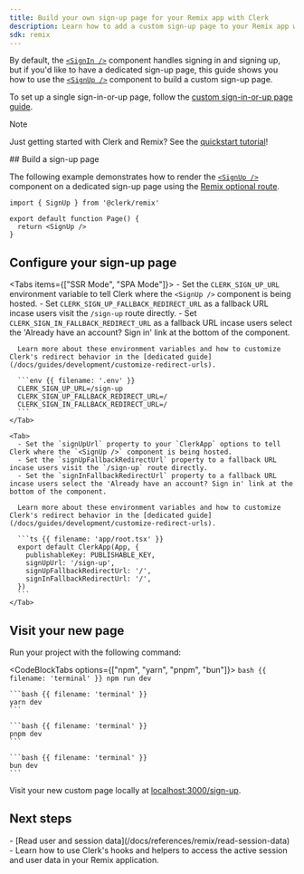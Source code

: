 ```yaml
---
title: Build your own sign-up page for your Remix app with Clerk
description: Learn how to add a custom sign-up page to your Remix app with Clerk's prebuilt components.
sdk: remix
---
```


By default, the [`<SignIn />`](/docs/references/remix/custom-sign-in-or-up-page) component handles signing in and signing up, but if you'd like to have a dedicated sign-up page, this guide shows you how to use the [`<SignUp />`](/docs/components/authentication/sign-up) component to build a custom sign-up page.

To set up a single sign-in-or-up page, follow the [custom sign-in-or-up page guide](/docs/references/remix/custom-sign-in-or-up-page).

> [!NOTE]
> Just getting started with Clerk and Remix? See the [quickstart tutorial](/docs/quickstarts/remix)!

<Steps>
  ## Build a sign-up page

  The following example demonstrates how to render the [`<SignUp />`](/docs/components/authentication/sign-up) component on a dedicated sign-up page using the [Remix optional route](https://reactrouter.com/en/main/route/route#optional-segments).

  ```tsx {{ filename: 'app/routes/sign-up.$.tsx' }}
  import { SignUp } from '@clerk/remix'

  export default function Page() {
    return <SignUp />
  }
  ```

  ## Configure your sign-up page

  <Tabs items={["SSR Mode", "SPA Mode"]}>
    <Tab>
      - Set the `CLERK_SIGN_UP_URL` environment variable to tell Clerk where the `<SignUp />` component is being hosted.
      - Set `CLERK_SIGN_UP_FALLBACK_REDIRECT_URL` as a fallback URL incase users visit the `/sign-up` route directly.
      - Set `CLERK_SIGN_IN_FALLBACK_REDIRECT_URL` as a fallback URL incase users select the 'Already have an account? Sign in' link at the bottom of the component.

      Learn more about these environment variables and how to customize Clerk's redirect behavior in the [dedicated guide](/docs/guides/development/customize-redirect-urls).

      ```env {{ filename: '.env' }}
      CLERK_SIGN_UP_URL=/sign-up
      CLERK_SIGN_UP_FALLBACK_REDIRECT_URL=/
      CLERK_SIGN_IN_FALLBACK_REDIRECT_URL=/
      ```
    </Tab>

    <Tab>
      - Set the `signUpUrl` property to your `ClerkApp` options to tell Clerk where the `<SignUp />` component is being hosted.
      - Set the `signUpFallbackRedirectUrl` property to a fallback URL incase users visit the `/sign-up` route directly.
      - Set the `signInFallbackRedirectUrl` property to a fallback URL incase users select the 'Already have an account? Sign in' link at the bottom of the component.

      Learn more about these environment variables and how to customize Clerk's redirect behavior in the [dedicated guide](/docs/guides/development/customize-redirect-urls).

      ```ts {{ filename: 'app/root.tsx' }}
      export default ClerkApp(App, {
        publishableKey: PUBLISHABLE_KEY,
        signUpUrl: '/sign-up',
        signUpFallbackRedirectUrl: '/',
        signInFallbackRedirectUrl: '/',
      })
      ```
    </Tab>
  </Tabs>

  ## Visit your new page

  Run your project with the following command:

  <CodeBlockTabs options={["npm", "yarn", "pnpm", "bun"]}>
    ```bash {{ filename: 'terminal' }}
    npm run dev
    ```

    ```bash {{ filename: 'terminal' }}
    yarn dev
    ```

    ```bash {{ filename: 'terminal' }}
    pnpm dev
    ```

    ```bash {{ filename: 'terminal' }}
    bun dev
    ```
  </CodeBlockTabs>

  Visit your new custom page locally at [localhost:3000/sign-up](http://localhost:3000/sign-up).
</Steps>

## Next steps

<Cards>
  - [Read user and session data](/docs/references/remix/read-session-data)
  - Learn how to use Clerk's hooks and helpers to access the active session and user data in your Remix application.
</Cards>
